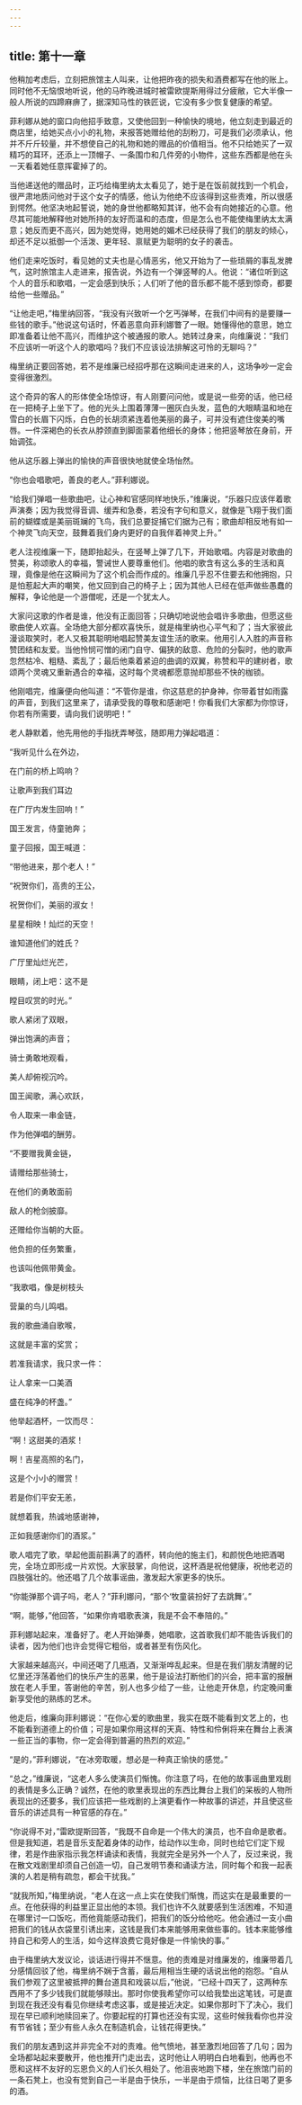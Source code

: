 ```yaml
---
---
---
```

title: 第十一章
---




他稍加考虑后，立刻把旅馆主人叫来，让他把昨夜的损失和酒费都写在他的账上。同时他不无恼恨地听说，他的马昨晚进城时被雷欧提斯用得过分疲敝，它大半像一般人所说的四蹄麻痹了，据深知马性的铁匠说，它没有多少恢复健康的希望。

菲利娜从她的窗口向他招手致意，又使他回到一种愉快的境地，他立刻走到最近的商店里，给她买点小小的礼物，来报答她赠给他的刮粉刀，可是我们必须承认，他并不斤斤较量，并不想使自己的礼物和她的赠品的价值相当。他不只给她买了一双精巧的耳环，还添上一顶帽子、一条围巾和几件旁的小物件，这些东西都是他在头一天看着她任意挥霍掉了的。

当他递送他的赠品时，正巧给梅里纳太太看见了，她于是在饭前就找到一个机会，很严肃地质问他对于这个女子的情感，他认为他绝不应该得到这些责难，所以很感到愕然。他坚决地起誓说，她的身世他都略知其详，他不会有向她接近的心意。他尽其可能地解释他对她所持的友好而温和的态度，但是怎么也不能使梅里纳太太满意；她反而更不高兴，因为她觉得，她用她的媚术已经获得了我们的朋友的倾心，却还不足以抵御一个活泼、更年轻、禀赋更为聪明的女子的袭击。

他们走来吃饭时，看见她的丈夫也是心情恶劣，他又开始为了一些琐屑的事乱发脾气，这时旅馆主人走进来，报告说，外边有一个弹竖琴的人。他说：“诸位听到这个人的音乐和歌唱，一定会感到快乐；人们听了他的音乐都不能不感到惊奇，都要给他一些赠品。”

“让他走吧，”梅里纳回答，“我没有兴致听一个乞丐弹琴，在我们中间有的是要赚一些钱的歌手。”他说这句话时，怀着恶意向菲利娜瞥了一眼。她懂得他的意思，她立即准备着让他不高兴，而维护这个被通报的歌人。她转过身来，向维廉说：“我们不应该听一听这个人的歌唱吗？我们不应该设法排解这可怜的无聊吗？”

梅里纳正要回答她，若不是维廉已经招呼那在这瞬间走进来的人，这场争吵一定会变得很激烈。

这个奇异的客人的形体使全场惊讶，有人刚要问问他，或是说一些旁的话，他已经在一把椅子上坐下了。他的光头上围着薄薄一圈灰白头发，蓝色的大眼睛温和地在雪白的长眉下闪烁，白色的长胡须紧连着他美丽的鼻子，可并没有遮住俊美的嘴唇。一件深褐色的长衣从脖颈直到脚面蒙着他细长的身体；他把竖琴放在身前，开始调弦。

他从这乐器上弹出的愉快的声音很快地就使全场怡然。

“你也会唱歌吧，善良的老人。”菲利娜说。

“给我们弹唱一些歌曲吧，让心神和官感同样地快乐，”维廉说，“乐器只应该伴着歌声演奏；因为我觉得音调、缓弄和急奏，若没有字句和意义，就像是飞翔于我们面前的蝴蝶或是美丽斑斓的飞鸟，我们总要捉捕它们据为己有；歌曲却相反地有如一个神灵飞向天空，鼓舞着我们身内更好的自我伴着神灵上升。”

老人注视维廉一下，随即抬起头，在竖琴上弹了几下，开始歌唱。内容是对歌曲的赞美，称颂歌人的幸福，警诫世人要尊重他们。他唱的歌含有这么多的生活和真理，竟像是他在这瞬间为了这个机会而作成的。维廉几乎忍不住要去和他拥抱，只是怕惹起大声的嘲笑，他又回到自己的椅子上；因为其他人已经在低声做些愚蠢的解释，争论他是一个游僧呢，还是一个犹太人。

大家问这歌的作者是谁，他没有正面回答；只确切地说他会唱许多歌曲，但愿这些歌曲使人欢喜。全场绝大部分都欢喜快乐，就是梅里纳也心平气和了；当大家彼此漫谈取笑时，老人又极其聪明地唱起赞美友谊生活的歌来。他用引人入胜的声音称赞团结和友爱。当他怜悯可憎的闭门自守、偏狭的敌意、危险的分裂时，他的歌声忽然枯冷、粗糙、紊乱了；最后他乘着紧迫的曲调的双翼，称赞和平的建树者，歌颂两个灵魂又重新遇合的幸福，这时每个灵魂都愿意抛却那些不快的枷锁。

他刚唱完，维廉便向他叫道：“不管你是谁，你这慈悲的护身神，你带着甘如雨露的声音，到我们这里来了，请承受我的尊敬和感谢吧！你看我们大家都为你惊讶，你若有所需要，请向我们说明吧！”

老人静默着，他先用他的手指抚弄琴弦，随即用力弹起唱道：

“我听见什么在外边，

在门前的桥上鸣响？

让歌声到我们耳边

在广厅内发生回响！”

国王发言，侍童驰奔；

童子回报，国王喊道：

“带他进来，那个老人！”





“祝贺你们，高贵的王公，

祝贺你们，美丽的淑女！

星星相映！灿烂的天空！

谁知道他们的姓氏？

广厅里灿烂光芒，

眼睛，闭上吧：这不是

瞠目叹赏的时光。”





歌人紧闭了双眼，

弹出饱满的声音；

骑士勇敢地观看，

美人却俯视沉吟。

国王闻歌，满心欢跃，

令人取来一串金链，

作为他弹唱的酬劳。





“不要赠我黄金链，

请赠给那些骑士，

在他们的勇敢面前

敌人的枪剑披靡。

还赠给你当朝的大臣。

他负担的任务繁重，

也该叫他佩带黄金。





“我歌唱，像是树枝头

营巢的鸟儿鸣唱。

我的歌曲涌自歌喉，

这就是丰富的奖赏；

若准我请求，我只求一件：

让人拿来一口美酒

盛在纯净的杯盏。”





他举起酒杯，一饮而尽：

“啊！这甜美的酒浆！

啊！吉星高照的名门，

这是个小小的赠赏！

若是你们平安无恙，

就想着我，热诚地感谢神，

正如我感谢你们的酒浆。”

歌人唱完了歌，举起他面前斟满了的酒杯，转向他的施主们，和颜悦色地把酒喝完，全场立即形成一片欢悦。大家鼓掌，向他说，这杯酒是祝他健康，祝他老迈的四肢强壮的。他还唱了几个故事谣曲，激发起大家更多的快乐。

“你能弹那个调子吗，老人？”菲利娜问，“那个‘牧童装扮好了去跳舞’。”

“啊，能够，”他回答，“如果你肯唱歌表演，我是不会不奉陪的。”

菲利娜站起来，准备好了。老人开始弹奏，她唱歌，这首歌我们却不能告诉我们的读者，因为他们也许会觉得它粗俗，或者甚至有伤风化。

大家越来越高兴，中间还喝了几瓶酒，又渐渐哗乱起来。但是在我们朋友清醒的记忆里还浮荡着他们的快乐产生的恶果，他于是设法打断他们的兴会，把丰富的报酬放在老人手里，答谢他的辛苦，别人也多少给了一些，让他走开休息，约定晚间重新享受他的熟练的艺术。

他走后，维廉向菲利娜说：“在你心爱的歌曲里，我实在既不能看到文艺上的，也不能看到道德上的价值；可是如果你用这样的天真、特性和伶俐将来在舞台上表演一些正当的事物，你一定会得到普遍的热烈的欢迎。”

“是的，”菲利娜说，“在冰旁取暖，想必是一种真正愉快的感觉。”

“总之，”维廉说，“这老人多么使演员们惭愧。你注意了吗，在他的故事谣曲里戏剧的表情是多么正确？诚然，在他的歌里表现出的东西比舞台上我们的呆板的人物所表现出的还要多，我们应该把一些戏剧的上演更看作一种故事的讲述，并且使这些音乐的讲述具有一种官感的存在。”

“你说得不对，”雷欧提斯回答，“我既不自命是一个伟大的演员，也不自命是歌者。但是我知道，若是音乐支配着身体的动作，给动作以生命，同时也给它们定下规律，若是作曲家指示我怎样诵读和表情，我就完全是另外一个人了，反过来说，我在散文戏剧里却须自己创造一切，自己发明节奏和诵读方法，同时每个和我一起表演的人若是稍有疏忽，都会干扰我。”

“就我所知，”梅里纳说，“老人在这一点上实在使我们惭愧，而这实在是最重要的一点。在他获得的利益里正显出他的本领。我们也许不久就要感到生活困难，不知道在哪里讨一口饭吃，而他竟能感动我们，把我们的饭分给他吃。他会通过一支小曲把我们的钱从衣袋里引诱出来，这钱是我们本来能够用来做些事的。钱本来能够维持自己和旁人的生活，如今这样浪费它竟好像是一件愉快的事。”

由于梅里纳大发议论，谈话进行得并不惬意。他的责难是对维廉发的，维廉带着几分感情回驳了他，梅里纳不娴于含蓄，最后用相当生硬的话说出他的抱怨。“自从我们参观了这里被抵押的舞台道具和戏装以后，”他说，“已经十四天了，这两种东西用不了多少钱我们就能够赎出。那时你使我希望你可以给我垫出这笔钱，可是直到现在我还没有看见你继续考虑这事，或是接近决定。如果你那时下了决心，我们现在早已顺利地赎回来了。你要起程的打算也还没有实现，这些时候我看你也并没有节省钱；至少有些人永久在制造机会，让钱花得更快。”

我们的朋友遇到这并非完全不对的责难。他气愤地，甚至激烈地回答了几句；因为全场都站起来要散开，他也推开门走出去，这时他让人明明白白地看到，他再也不愿和这样不友好的忘恩负义的人们长久相处了。他沮丧地跑下楼，坐在旅馆门前的一条石凳上，也没有觉到自己一半是由于快乐，一半是由于烦恼，比往日喝了更多的酒。